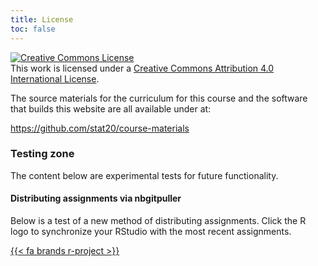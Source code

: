 ```yaml
---
title: License
toc: false
---
```


<a rel="license" href="http://creativecommons.org/licenses/by/4.0/"><img alt="Creative Commons License" style="border-width:0" src="https://i.creativecommons.org/l/by/4.0/88x31.png" /></a><br />This work is licensed under a <a rel="license" href="http://creativecommons.org/licenses/by/4.0/">Creative Commons Attribution 4.0 International License</a>.

The source materials for the curriculum for this course and the software that builds this website are all available under at:

<https://github.com/stat20/course-materials>


### Testing zone

The content below are experimental tests for future functionality.

#### Distributing assignments via nbgitpuller

Below is a test of a new method of distributing assignments. Click the R logo to synchronize your RStudio with the most recent assignments.

[{{< fa brands r-project >}}](https://stat20.datahub.berkeley.edu/hub/user-redirect/git-pull?repo=https%3A%2F%2Fgithub.com%2Fstat20%2Fstat20-assignments&urlpath=rstudio%2F&branch=master)